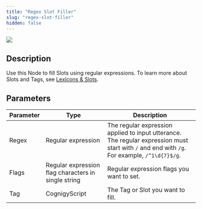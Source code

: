 ```yaml
---
title: "Regex Slot Filler"
slug: "regex-slot-filler"
hidden: false
---
```


<Frame>
  <img class="image-center" src="/_assets/ai/develop/node-reference/ai/regex-slot-filler.png" style={{ width: 'auto' }} />
</Frame>

## Description

Use this Node to fill Slots using regular expressions. To learn more about Slots and Tags, see [Lexicons & Slots](/ai/platform-features/nlu/slots/user-defined/lexicon).

## Parameters

| Parameter | Type                                                | Description                                                                                                                          |
|-----------|-----------------------------------------------------|--------------------------------------------------------------------------------------------------------------------------------------|
| Regex     | Regular expression                                  | The regular expression applied to input utterance. The regular expression must start with `/` and end with `/g`. For example, `/^1\d{​​​​7}​​​​$/g`. |
| Flags     | Regular expression flag characters in single string | Regular expression flags you want to set.                                                                                            |
| Tag       | CognigyScript                                       | The Tag or Slot you want to fill.                                                                                                    |
